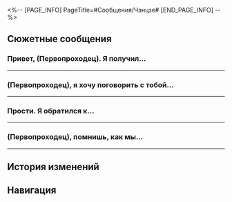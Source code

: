 <%-- [PAGE_INFO]
PageTitle=#Сообщения/Чэнцзе#
[END_PAGE_INFO] --%>
{{Сообщение Инфобокс
|id          = 54
|Изображение = НИП Чэнцзе Иконка.png
|Тип         = НИП
|Отправитель = Чэнцзе
|Описание    = Мечтатель
|Фракция     = Лофу Сяньчжоу
}}

==Сюжетные сообщения==
===Привет, (Первопроходец). Я получил...===
{{Сообщения
|условие_получения = 
|текст =
:'''Чэнцзе:''' Привет, (Первопроходец). Я получил твой номер у госпожи Цинцюэ.
:'''Чэнцзе:''' Я пытаюсь разобраться в чертежах моего учителя. Клянусь Небесной Дугой, я чувствую, что меня переполняет вдохновение!
:'''Чэнцзе:''' Я очень хочу обсудить с кем-нибудь свои идеи. У тебя есть время?
:{Выбор} Я не смогу понять.
::'''(Первопроходец):''' Я не смогу тебя понять...
::'''Чэнцзе:''' Хе-хе-хе, мне просто хочется поболтать. Относись к этому, как к пустым разглагольствованиям нового друга.
::{Выбор} Моё время дорого стоит!
:::'''(Первопроходец):''' Моё время дорого стоит!
::{Выбор} Пользователь, которому вы отправили сообщение, в настоящее время недоступен
:::'''(Первопроходец):''' Пользователь, которому вы отправили сообщение, в настоящее время недоступен
:{Выбор} Ты говорил с Цинцюэ?
::'''(Первопроходец):''' Ты говорил с Цинцюэ о своём вдохновении?
::'''Чэнцзе:''' Да. Она сказала, что очень занята. Попросила обратиться к тебе.
::{Выбор} Цинцюэ и занятость - понятия несовместимые.
:::'''(Первопроходец):''' Цинцюэ и занятость - понятия несовместимые.
:::'''Чэнцзе:''' Что это значит? Какое-то новое выражение?
:::'''(Первопроходец):''' Это значит, что между ними нет никакой связи.
::{Выбор} У меня тоже нет времени.
:::'''(Первопроходец):''' Вообще-то, у меня тоже нет времени.
:::'''Чэнцзе:''' Но госпожа Цинцюэ сказала, что ты на Сяньчжоу как турист, и у тебя должно быть много свободного времени. Она также сказала, что тайная фракция, к которой ты принадлежишь, любит помогать людям. Зачем ещё тебе помогать генералу и спасать нас в Комиссии по ремёслам?
:::'''(Первопроходец):''' И чем же я {{MC|ж=обидела|м=обидел}} Цинцюэ?
:'''Чэнцзе:''' Прошу тебя, (Первопроходец).
:'''Чэнцзе:''' Мне очень нужна помощь. Я обязательно заплачу!
;{Принятая миссия: Учитель и друг: Продолжение I}
}}
----

===(Первопроходец), я хочу поговорить с тобой...===
{{Сообщения
|условие_получения = 
|текст =
:'''Чэнцзе:''' (Первопроходец), я хочу поговорить с тобой...
:'''Чэнцзе:''' Кажется, я теряю мотивацию.
:{Выбор} Закончил со звёздным яликом?
::'''(Первопроходец):''' Проектирование звёздного ялика почти закончено?
::'''Чэнцзе:''' Нет. Ещё много работы.
::'''Чэнцзе:''' Эх, когда я думаю о том, что ещё предстоит сделать, мне кажется, что мечта моего учителя несбыточна.
::'''Чэнцзе:''' Я такой бесполезный. Уже больше века прошло, а я всё ещё не могу практиковаться самостоятельно.
:{Выбор} Я словно твой учитель.
::'''(Первопроходец):''' Если честно, мне кажется, я {{MC|ж=стала|м=стал}} твоим учителем.
::'''(Первопроходец):''' Какому изобретателю требуется руководство со стороны?
::'''Чэнцзе:''' Прости. Я так бесполезен. Уже больше века прошло, а я всё ещё не могу практиковаться самостоятельно.
:'''Чэнцзе:''' (Первопроходец), скажи, а ты не можешь прийти и наругать меня лично?
:'''Чэнцзе:''' Стикеров, которые отправляет госпожа Цинцюэ, недостаточно. Они не помогают...
:'''Чэнцзе:''' Если ты сильно меня наругаешь, то в моей душе пробудится стыд и мотивация, и я смогу завершить работу своего учителя!
:{Выбор} Впервые слышу такую просьбу...
::'''(Первопроходец):''' Странная у тебя просьба, впервые такое слышу.
::'''Чэнцзе:''' Пожалуйста! Учитель Райан ругал меня, чтобы подбодрить. Его ругань всегда приводила меня в чувства!
::'''Чэнцзе:''' ...Правда, всего на день.
:{Выбор} Разве пары грубых слов хватит?
::'''(Первопроходец):''' Если бы пары грубых слов было достаточно, чтобы заставить людей исполнить свои мечты, то во вселенной не осталось бы несбывшихся мечт.
::'''Чэнцзе:''' Думаешь, не хватит? Тогда, может, добавить телесные наказания?
::'''Чэнцзе:''' Я слышал от мастера Гуншу, что ты {{MC|ж=использовала|м=использовал}} только палку, чтобы отбиваться от монстров. Может быть, ты сможешь сделать то же самое со мной... но тебе нужно контролировать свою силу.
;{Принятая миссия: Учитель и друг: Продолжение I}
}}
----

===Прости. Я обратился к...===
{{Сообщения
|условие_получения = 
|текст =
:'''Чэнцзе:''' Прости. Я обратился к тебе с этой просьбой, а теперь передумал...
:{Выбор} Какая трата времени...
::'''(Первопроходец):''' Я наконец понимаю, почему ты не можешь практиковаться сам после двух сотен лет в Комиссии по ремёслам.
::'''(Первопроходец):''' Не стоило тратить на тебя время.
::'''Чэнцзе:''' ...Прости, (Первопроходец).
:{Выбор} Не падай духом...
::'''(Первопроходец):''' Не извиняйся. Сделать что-то стоящее всегда сложно.
::'''(Первопроходец):''' Каждую секунду во вселенной кто-то сдаётся. Люди, которые могут превозмогать боль и завершать начатое, превосходят нас всех.
::'''Чэнцзе:''' ...Спасибо, (Первопроходец), за твоё безграничное терпение.
:{Выбор} Отступи, не дави на себя.
::'''(Первопроходец):''' Не стоит так на себя давить.
::'''(Первопроходец):''' Ну доделаешь ты звёздный ялик, и что с того? Понимаю, для тебя он особенный, но можно же сделать шаг назад...
::'''(Первопроходец):''' Всё, что делают люди, - бессмыслица. Пройдёт пара веков, и уже никто не вспомнит о тяжёлом труде какого-то ученика из Комиссии по ремёслам.
::'''Чэнцзе:''' Я...
::'''Чэнцзе:''' Я буду помнить...
:'''Чэнцзе:''' Я закончу оставшуюся работу. Пожалуйста, приди и посмотри, когда я закончу... Жди хороших новостей.
}}
----

===(Первопроходец), помнишь, как мы...===
{{Сообщения
|условие_получения = 
|текст =
:'''Чэнцзе:''' (Первопроходец), помнишь, как мы наблюдали за звёздными яликами в Приюте звёздных яликов?
:'''Чэнцзе:''' Тогда я думал, что могу положиться на свою сиюминутную импульсивность, чтобы завершить проектирование звёздного ялика. «Незаурядный ученик исполнил мечту своего покойного учителя»... Хорошая ведь история?
:{Выбор} Но у тебя не вышло.
::'''(Первопроходец):''' Если бы всё так и вышло, то да, получилась бы хорошая история.
:{Выбор} Это нереалистично.
::'''(Первопроходец):''' Как незаурядный ученик может так легко исполнить мечту учителя? Это нереалистично.
::'''Чэнцзе:''' Да...
:'''Чэнцзе:''' Ах да, ты мне так много помогаешь, а я так и не отблагодарил как следует.
:'''Чэнцзе:''' Можешь прийти в Приют звёздных яликов? Буду ждать тебя на том же мосту, где мы наблюдали за звёздными яликами.
}}
----

==История изменений==
{{История изменений|2.7}}

==Навигация==
{{Сообщения Навбокс}}